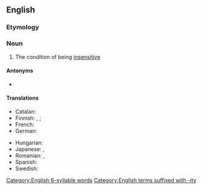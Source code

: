 ==English==

===Etymology===
{{prefix|en|in|sensitivity}}

===Noun===
{{en-noun|-|+}}

# The condition of being [[insensitive]]

====Antonyms====
* {{l|en|sensitivity}}

====Translations====
{{trans-top|condition of being insensitive}}
* Catalan: {{t|ca|insensibilitat|f}}
* Finnish: {{t+|fi|tunteettomuus}}, {{t+|fi|tunnottomuus}}; {{t|fi|epäherkkyys}} {{q|photography}}
* French: {{t+|fr|insensibilité|f}}
* German: {{t|de|Gefühllosigkeit|f}}
{{trans-mid}}
* Hungarian: {{t+|hu|érzéketlenség}}
* Japanese: {{t|ja|無神経|tr=mushinkei}}, {{t+|ja|鈍感|tr=donkan}}
* Romanian: {{t+|ro|insensibilitate|f}}, {{t|ro|nesensibilitate|f}} {{qualifier|rare}}
* Spanish: {{t+|es|insensibilidad|f}}
* Swedish: {{t+|sv|okänslighet|c}}
{{trans-bottom}}

[[Category:English 6-syllable words]]
[[Category:English terms suffixed with -ity]]
